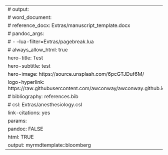 ---
# output:
#  word_document:
#     reference_docx: Extras/manuscript_template.docx
#     pandoc_args:
#       - --lua-filter=Extras/pagebreak.lua
# always_allow_html: true
hero-title: Test
hero-subtitle: test
hero-image: https://source.unsplash.com/6pcGTJDuf6M/
logo-hyperlink: https://raw.githubusercontent.com/awconway/awconway.github.io/master/images/pmcc_logo.png
# bibliography: references.bib
# csl: Extras/anesthesiology.csl
link-citations: yes
params:
  pandoc: FALSE
  html: TRUE
output: myrmdtemplate::bloomberg
---